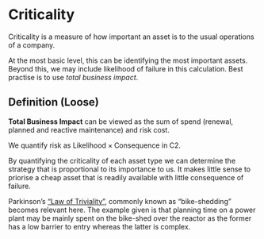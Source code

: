 # Criticality

Criticality is a measure of how important an asset is to the usual operations
  of a company.

At the most basic level, this can be identifying the most important assets.
Beyond this, we may include likelihood of failure in this calculation.
Best practise is to use *total business impact*.

::: {.callout-note}
## Definition (Loose)
**Total Business Impact** can be viewed as the sum of spend
  (renewal, planned and reactive maintenance) and risk cost.
:::

We quantify risk as $\text{Likelihood} \times {\text{Consequence}}$ in C2.

By quantifying the criticality of each asset type we can determine the
  strategy that is proportional to its importance to us.
It makes little sense to priorise a cheap asset that is readily available with
  little consequence of failure.

Parkinson's ["Law of Triviality"][wiki_trivial_law], commonly known as
  "bike-shedding" becomes relevant here.
The example given is that planning time on a power plant may be mainly spent on
  the bike-shed over the reactor as the former has a low barrier to entry
  whereas the latter is complex.

<!-- Links -->

[wiki_trivial_law]:
https://en.wikipedia.org/wiki/Law_of_triviality

